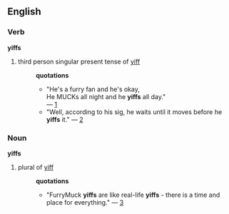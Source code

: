 == English ==
=== Verb ===
'''yiffs'''
# third person singular present tense of [[yiff]]
#:'''quotations'''
#:*"He's a furry fan and he's okay,<br>He MUCKs all night and he '''yiffs''' all day."<br> &mdash; [http://groups-beta.google.com/group/alt.fan.furry/msg/b65f4574e4ccb21a]
#:*"Well, according to his sig, he waits until it moves before he '''yiffs''' it." &mdash; [http://groups-beta.google.com/group/alt.lifestyle.furry/msg/d5aa241a99efc929]
=== Noun ===
'''yiffs'''
# plural of [[yiff]]
#:'''quotations'''
#:*"FurryMuck '''yiffs''' are like real-life '''yiffs''' - there is a time and place for everything." &mdash; [http://groups-beta.google.com/group/alt.fan.furry/msg/4e094a46fba477cd]